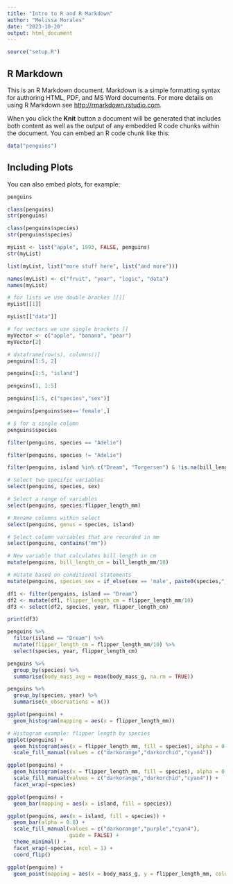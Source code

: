 ```yaml
---
title: "Intro to R and R Markdown"
author: "Melissa Morales"
date: "2023-10-20"
output: html_document
---
```


```r
source("setup.R")
```

## R Markdown

This is an R Markdown document. Markdown is a simple formatting syntax for authoring HTML, PDF, and MS Word documents. For more details on using R Markdown see <http://rmarkdown.rstudio.com>.

When you click the **Knit** button a document will be generated that includes both content as well as the output of any embedded R code chunks within the document. You can embed an R code chunk like this:

```r
data("penguins")
```

## Including Plots

You can also embed plots, for example:

```r
penguins
```

```r
class(penguins)
str(penguins)
```

```r
class(penguins$species)
str(penguins$species)
```

```r
myList <- list("apple", 1993, FALSE, penguins)
str(myList)
```

```r
list(myList, list("more stuff here", list("and more")))
```



```r
names(myList) <- c("fruit", "year", "logic", "data")
names(myList)
```


```r
# for lists we use double brackes [[]]
myList[[1]]

myList[["data"]]
```

```r
# for vectors we use single brackets []
myVector <- c("apple", "banana", "pear")
myVector[2]
```



```r
# dataframe[row(s), columns()]
penguins[1:5, 2]

penguins[1:5, "island"]

penguins[1, 1:5]

penguins[1:5, c("species","sex")]

penguins[penguins$sex=='female',]

# $ for a single column
penguins$species
```


```r
filter(penguins, species == "Adelie")

filter(penguins, species != "Adelie")

filter(penguins, island %in% c("Dream", "Torgersen") & !is.na(bill_length_mm))
```


```r
# Select two specific variables
select(penguins, species, sex)

# Select a range of variables
select(penguins, species:flipper_length_mm)

# Rename columns within select
select(penguins, genus = species, island)

# Select column variables that are recorded in mm
select(penguins, contains("mm"))
```

```r
# New variable that calculates bill length in cm
mutate(penguins, bill_length_cm = bill_length_mm/10)

# mutate based on conditional statements
mutate(penguins, species_sex = if_else(sex == 'male', paste0(species,"_m"), paste0(species, "_f")))
```


```r
df1 <- filter(penguins, island == "Dream")
df2 <- mutate(df1, flipper_length_cm = flipper_length_mm/10)
df3 <- select(df2, species, year, flipper_length_cm)

print(df3)
```


```r
penguins %>% 
  filter(island == "Dream") %>% 
  mutate(flipper_length_cm = flipper_length_mm/10) %>% 
  select(species, year, flipper_length_cm)
```


```r
penguins %>% 
  group_by(species) %>% 
  summarise(body_mass_avg = mean(body_mass_g, na.rm = TRUE))
```


```r
penguins %>% 
  group_by(species, year) %>% 
  summarise(n_observations = n())
```


```r
ggplot(penguins) + 
  geom_histogram(mapping = aes(x = flipper_length_mm))
```


```r
# Histogram example: flipper length by species
ggplot(penguins) +
  geom_histogram(aes(x = flipper_length_mm, fill = species), alpha = 0.5, position = "identity") +
  scale_fill_manual(values = c("darkorange","darkorchid","cyan4"))
```


```r
ggplot(penguins) +
  geom_histogram(aes(x = flipper_length_mm, fill = species), alpha = 0.5, position = "identity") +
  scale_fill_manual(values = c("darkorange","darkorchid","cyan4")) +
  facet_wrap(~species)
```


```r
ggplot(penguins) +
  geom_bar(mapping = aes(x = island, fill = species))
```


```r
ggplot(penguins, aes(x = island, fill = species)) +
  geom_bar(alpha = 0.8) +
  scale_fill_manual(values = c("darkorange","purple","cyan4"), 
                    guide = FALSE) +
  theme_minimal() +
  facet_wrap(~species, ncol = 1) +
  coord_flip()
```
```r
ggplot(penguins) +
  geom_point(mapping = aes(x = body_mass_g, y = flipper_length_mm, color = species))
```





